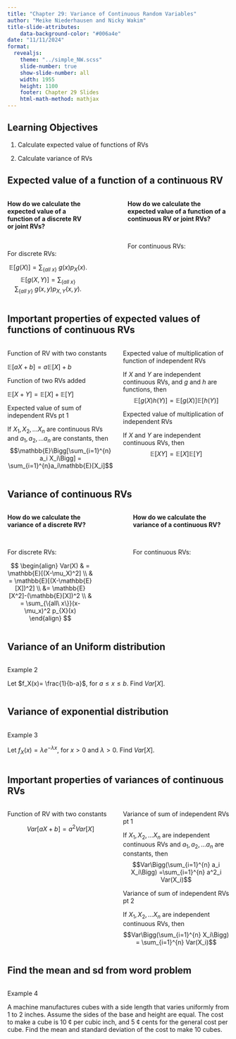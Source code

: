 ```yaml
---
title: "Chapter 29: Variance of Continuous Random Variables"
author: "Meike Niederhausen and Nicky Wakim"
title-slide-attributes:
    data-background-color: "#006a4e"
date: "11/11/2024"
format: 
  revealjs:
    theme: "../simple_NW.scss"
    slide-number: true
    show-slide-number: all
    width: 1955
    height: 1100
    footer: Chapter 29 Slides
    html-math-method: mathjax
---
```


## Learning Objectives

1.  Calculate expected value of functions of RVs

2.  Calculate variance of RVs

## Expected value of a function of a continuous RV

::: columns
::: {.column width="40%"}
**How do we calculate the expected value of a function of a discrete RV
or joint RVs?**

   

For discrete RVs:

$$\mathbb{E}[g(X)] = \sum_{\{all\ x\}}\ g(x) p_X(x).$$
$$\mathbb{E}[g(X, Y)] = \sum_{\{all\ x\}}\sum_{\{all\ y\}}\ g(x,y) p_{X,Y}(x,y).$$
:::

::: {.column width="10%"}
:::

::: {.column width="50%"}
**How do we calculate the expected value of a function of a continuous
RV or joint RVs?**

   

For continuous RVs:
:::
:::

## Important properties of expected values of functions of continuous RVs

::: columns
::: {.column width="50%"}
::: proposition
::: prop-title
Function of RV with two constants
:::

::: prop-cont
$\mathbb{E}[aX+b] =a\mathbb{E}[X]+b$
:::
:::

::: proposition
::: prop-title
Function of two RVs added
:::

::: prop-cont
$\mathbb{E}[X+Y] =\mathbb{E}[X]+\mathbb{E}[Y]$
:::
:::

::: proposition
::: prop-title
Expected value of sum of independent RVs pt 1
:::

::: prop-cont
If $X_1, X_2, \ldots X_n$ are continuous RVs and $a_1, a_2, \ldots a_n$
are constants, then
$$\mathbb{E}\Bigg[\sum_{i=1}^{n} a_i X_i\Bigg] = \sum_{i=1}^{n}a_i\mathbb{E}[X_i]$$
:::
:::
:::

::: {.column width="50%"}
::: proposition
::: prop-title
Expected value of multiplication of function of independent RVs
:::

::: prop-cont
If $X$ and $Y$ are independent continuous RVs, and $g$ and $h$ are
functions, then
$$\mathbb{E}[g(X)h(Y)] =\mathbb{E}[g(X)]\mathbb{E}[h(Y)]$$
:::
:::

::: proposition
::: prop-title
Expected value of multiplication of independent RVs
:::

::: prop-cont
If $X$ and $Y$ are independent continuous RVs, then
$$\mathbb{E}[XY] = \mathbb{E}[X] \mathbb{E}[Y] $$
:::
:::
:::
:::

## Variance of continuous RVs

::: columns
::: {.column width="40%"}
**How do we calculate the variance of a discrete RV?**

   

For discrete RVs:

$$
\begin{align}
Var(X) & =
\mathbb{E}[(X-\mu_X)^2] \\ & = \mathbb{E}[(X-\mathbb{E}[X])^2] \\ &= \mathbb{E}[X^2]-(\mathbb{E}[X])^2 \\ & = \sum_{\{all\ x\}}(x-\mu_x)^2 p_{X}(x)
\end{align}
$$
:::

::: {.column width="10%"}
:::

::: {.column width="45%"}
**How do we calculate the variance of a continuous RV?**

    

For continuous RVs:
:::
:::

## Variance of an Uniform distribution

::: columns
::: {.column width="30%"}
::: example
::: ex-title
Example 2
:::

::: ex-cont
Let $f_X(x)= \frac{1}{b-a}$, for $a \leq x \leq b$. Find $Var[X]$.
:::
:::
:::
:::

## Variance of exponential distribution

::: columns
::: {.column width="30%"}
::: example
::: ex-title
Example 3
:::

::: ex-cont
Let $f_X(x)= \lambda e^{-\lambda x}$, for $x > 0$ and $\lambda> 0$. Find
$Var[X]$.
:::
:::
:::
:::

## Important properties of variances of continuous RVs

::: columns
::: {.column width="50%"}
::: proposition
::: prop-title
Function of RV with two constants
:::

::: prop-cont
$$Var[aX+b] = a^2Var[X]$$
:::
:::
:::

::: {.column width="50%"}
::: proposition
::: prop-title
Variance of sum of independent RVs pt 1
:::

::: prop-cont
If $X_1, X_2, \ldots X_n$ are independent continuous RVs and
$a_1, a_2, \ldots a_n$ are constants, then
$$Var\Bigg(\sum_{i=1}^{n} a_i X_i\Bigg) =\sum_{i=1}^{n} a^2_i Var(X_i)$$
:::
:::

::: proposition
::: prop-title
Variance of sum of independent RVs pt 2
:::

::: prop-cont
If $X_1, X_2, \ldots X_n$ are independent continuous RVs, then
$$Var\Bigg(\sum_{i=1}^{n} X_i\Bigg) = \sum_{i=1}^{n} Var(X_i)$$
:::
:::
:::
:::

## Find the mean and sd from word problem

::: columns
::: {.column width="30%"}
::: example
::: ex-title
Example 4
:::

::: ex-cont
A machine manufactures cubes with a side length that varies uniformly
from 1 to 2 inches. Assume the sides of the base and height are equal.
The cost to make a cube is 10 ¢ per cubic inch, and 5 ¢ cents for the
general cost per cube. Find the mean and standard deviation of the cost
to make 10 cubes.
:::
:::
:::
:::
